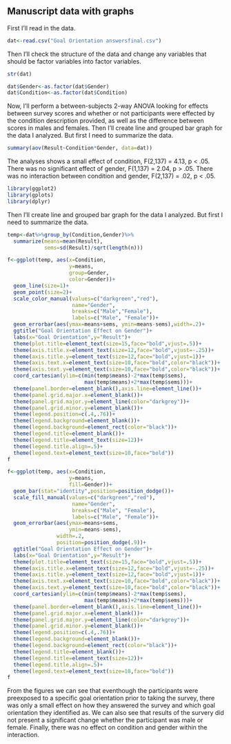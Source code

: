 
## Manuscript data with graphs

First I'll read in the data.

```r
dat<-read.csv("Goal Orientation answersfinal.csv")
```

Then I'll check the structure of the data and change any variables that should
be factor variables into factor variables.

```r
str(dat)
```


```r
dat$Gender<-as.factor(dat$Gender)
dat$Condition<-as.factor(dat$Condition)
```

Now, I'll perform a between-subjects 2-way ANOVA looking for effects between survey scores and whether or not participants were effected by the condition description provided, as well as the difference between scores in males and females. Then I'll create line and grouped bar graph for the data I analyzed. But first I need to
summarize the data.

```r
summary(aov(Result~Condition*Gender, data=dat))
```
The analyses shows a small effect of condition, F(2,137) =
4.13, p < .05. There was no significant effect of gender, F(1,137) =
2.04, p > .05. There was no interaction between condition and
gender, F(2,137) = .02, p < .05.


```r
library(ggplot2)
library(gplots)
library(dplyr)
```

Then I'll create line and grouped bar graph for the data I analyzed. But first I need to summarize the data.

```r
temp<-dat%>%group_by(Condition,Gender)%>%
  summarize(means=mean(Result),
            sems=sd(Result)/sqrt(length(n)))
```

```r
f<-ggplot(temp, aes(x=Condition,
                    y=means,
                    group=Gender,
                    color=Gender))+
  geom_line(size=1)+
  geom_point(size=2)+
  scale_color_manual(values=c("darkgreen","red"),
                     name="Gender",
                     breaks=c("Male","Female"),
                     labels=c("Male", "Female"))+
  geom_errorbar(aes(ymax=means+sems, ymin=means-sems),width=.2)+
  ggtitle("Goal Orientation Effect on Gender")+
  labs(x="Goal Orientation",y="Result")+
  theme(plot.title=element_text(size=15,face="bold",vjust=.5))+
  theme(axis.title.x=element_text(size=12,face="bold",vjust=-.25))+
  theme(axis.title.y=element_text(size=12,face="bold",vjust=1))+
  theme(axis.text.x=element_text(size=10,face="bold",color="black"))+
  theme(axis.text.y=element_text(size=10,face="bold",color="black"))+
  coord_cartesian(ylim=c(min(temp$means)-2*max(temp$sems),
                         max(temp$means)+2*max(temp$sems)))+
  theme(panel.border=element_blank(),axis.line=element_line())+
  theme(panel.grid.major.x=element_blank())+
  theme(panel.grid.major.y=element_line(color="darkgrey"))+
  theme(panel.grid.minor.y=element_blank())+
  theme(legend.position=c(.4,.76))+
  theme(legend.background=element_blank())+
  theme(legend.background=element_rect(color="black"))+
  theme(legend.title=element_blank())+
  theme(legend.title=element_text(size=12))+
  theme(legend.title.align=.5)+
  theme(legend.text=element_text(size=10,face="bold"))
f

f<-ggplot(temp, aes(x=Condition,
                    y=means,
                    fill=Gender))+
  geom_bar(stat="identity",position=position_dodge())+
  scale_fill_manual(values=c("darkgreen","red"),
                     name="Gender",
                     breaks=c("Male", "Female"),
                     labels=c("Male", "Female"))+
  geom_errorbar(aes(ymax=means+sems,
                    ymin=means-sems),
                width=.2,
                position=position_dodge(.9))+
  ggtitle("Goal Orientation Effect on Gender")+
  labs(x="Goal Orientation",y="Result")+
  theme(plot.title=element_text(size=15,face="bold",vjust=.5))+
  theme(axis.title.x=element_text(size=12,face="bold",vjust=-.25))+
  theme(axis.title.y=element_text(size=12,face="bold",vjust=1))+
  theme(axis.text.x=element_text(size=10,face="bold",color="black"))+
  theme(axis.text.y=element_text(size=10,face="bold",color="black"))+
  coord_cartesian(ylim=c(min(temp$means)-2*max(temp$sems),
                         max(temp$means)+2*max(temp$sems)))+
  theme(panel.border=element_blank(),axis.line=element_line())+
  theme(panel.grid.major.x=element_blank())+
  theme(panel.grid.major.y=element_line(color="darkgrey"))+
  theme(panel.grid.minor.y=element_blank())+
  theme(legend.position=c(.4,.76))+
  theme(legend.background=element_blank())+
  theme(legend.background=element_rect(color="black"))+
  theme(legend.title=element_blank())+
  theme(legend.title=element_text(size=12))+
  theme(legend.title.align=.5)+
  theme(legend.text=element_text(size=10,face="bold"))
f
```

From the figures we can see that eventhough the participants were preexposed to a specific goal orientation prior to taking the survey, there was only a small effect on how they answered the survey and which goal orientation they identified as. We can also see that results of the survery did not present a significant change whether the participant was male or female. Finally, there was no effect on condition and gender within the interaction.